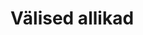 \onecolumn

# Välised allikad {.unnumbered}

\hyphenpenalty=10000
\fontspec{Symbola}

<!-- (ref:MyBib) @a1970_ -->

<!-- (ref:Niederberger-undated-ba) @Niederberger_undated-ba -->

<!-- (ref:Niederberger-undated-fx) @Niederberger_undated-fx -->

<!-- (ref:Tellechea-undated-bq) @Tellechea_undated-bq -->

<!-- (ref:a2022-l) @a2022_l -->

<!-- (ref:add-header-above) @add_header_above -->

<!-- (ref:adorn-totals) @adorn_totals -->

<!-- (ref:cell-spec) @cell_spec -->

<!-- (ref:create) @create -->

<!-- (ref:dplyr) @dplyr -->

<!-- (ref:footnote) @footnote -->

<!-- (ref:ggplot2) @ggplot2 -->

<!-- (ref:inserting) @inserting -->

<!-- (ref:jdhao-2018-how) @jdhao_2018_how -->

<!-- (ref:kim) @kim -->

<!-- (ref:lathiya-2022-sapply) @lathiya_2022_sapply -->

<!-- (ref:lubridate) @lubridate -->

<!-- (ref:macfarlane-2022-pandoc) @macfarlane_2022_pandoc -->

<!-- (ref:markdown) @markdown -->

<!-- (ref:noauthor-undated-tf) @noauthor_undated-tf -->

<!-- (ref:options) @options -->

<!-- (ref:r) @r -->

<!-- (ref:r-language) @r_language -->

<!-- (ref:r-linebreak-in-title) @r_linebreak_in_title -->

<!-- (ref:riederer-122) @riederer_122 -->

<!-- (ref:riederer-21) @riederer_21 -->

<!-- (ref:riederer-56) @riederer_56 -->

<!-- (ref:riederer-611) @riederer_611 -->

<!-- (ref:subset) @subset -->

<!-- (ref:table) @table -->

<!-- (ref:the-2012-latex) @the_2012_latex -->

<!-- (ref:the-2016-which) @the_2016_which -->

<!-- (ref:with) @with -->

<!-- (ref:xetex) @xetex -->

<!-- (ref:zach-2021-how) @zach_2021_how -->
